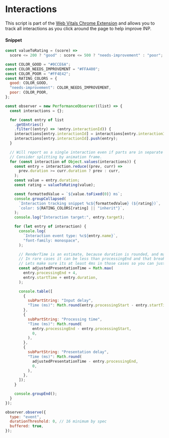 # Interactions

This script is part of the [Web Vitals Chrome Extension](https://chrome.google.com/webstore/detail/web-vitals/ahfhijdlegdabablpippeagghigmibma) and allows you to track all interactions as you click around the page to help improve INP.


#### Snippet

```js copy
const valueToRating = (score) =>
  score <= 200 ? "good" : score <= 500 ? "needs-improvement" : "poor";

const COLOR_GOOD = "#0CCE6A";
const COLOR_NEEDS_IMPROVEMENT = "#FFA400";
const COLOR_POOR = "#FF4E42";
const RATING_COLORS = {
  good: COLOR_GOOD,
  "needs-improvement": COLOR_NEEDS_IMPROVEMENT,
  poor: COLOR_POOR,
};

const observer = new PerformanceObserver((list) => {
  const interactions = {};

  for (const entry of list
    .getEntries()
    .filter((entry) => !entry.interactionId)) {
    interactions[entry.interactionId] = interactions[entry.interactionId] || [];
    interactions[entry.interactionId].push(entry);
  }

  // Will report as a single interaction even if parts are in separate frames.
  // Consider splitting by animation frame.
  for (const interaction of Object.values(interactions)) {
    const entry = interaction.reduce((prev, curr) =>
      prev.duration >= curr.duration ? prev : curr,
    );
    const value = entry.duration;
    const rating = valueToRating(value);

    const formattedValue = `${value.toFixed(0)} ms`;
    console.groupCollapsed(
      `Interaction tracking snippet %c${formattedValue} (${rating})`,
      `color: ${RATING_COLORS[rating] || "inherit"}`,
    );
    console.log("Interaction target:", entry.target);

    for (let entry of interaction) {
      console.log(
        `Interaction event type: %c${entry.name}`,
        "font-family: monospace",
      );

      // RenderTime is an estimate, because duration is rounded, and may get rounded down.
      // In rare cases it can be less than processingEnd and that breaks performance.measure().
      // Lets make sure its at least 4ms in those cases so you can just barely see it.
      const adjustedPresentationTime = Math.max(
        entry.processingEnd + 4,
        entry.startTime + entry.duration,
      );

      console.table([
        {
          subPartString: "Input delay",
          "Time (ms)": Math.round(entry.processingStart - entry.startTime, 0),
        },
        {
          subPartString: "Processing time",
          "Time (ms)": Math.round(
            entry.processingEnd - entry.processingStart,
            0,
          ),
        },
        {
          subPartString: "Presentation delay",
          "Time (ms)": Math.round(
            adjustedPresentationTime - entry.processingEnd,
            0,
          ),
        },
      ]);
    }

    console.groupEnd();
  }
});

observer.observe({
  type: "event",
  durationThreshold: 0, // 16 minimum by spec
  buffered: true,
});
```
